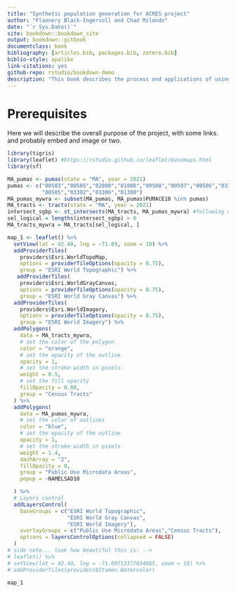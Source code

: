 ```yaml
--- 
title: "Synthetic population generation for ACRES project"
author: "Flannery Black-Ingersoll and Chad Milando"
date: "`r Sys.Date()`"
site: bookdown::bookdown_site
output: bookdown::gitbook
documentclass: book
bibliography: [articles.bib, packages.bib, zotero.bib]
biblio-style: apalike
link-citations: yes
github-repo: rstudio/bookdown-demo
description: "This book describes the process and applications of using the CO model to create a synthetic population for MyWRA, and estimate the impact of climate-change adaptation efforts."
---
```


# Prerequisites

Here we will describe the overall purpose of the project, with some links.
and probably embed and image or two.
```r
library(tigris)
library(leaflet) #https://rstudio.github.io/leaflet/basemaps.html
library(sf)
```

```r


MA_pumas <- pumas(state = "MA", year = 2021)
pumas <- c("00503","00505","02800","01000","00508","00507","00506","03302",
           "00505","03302","03306","01300")
MA_pumas_mywra <- subset(MA_pumas, MA_pumas$PUMACE10 %in% pumas)
MA_tracts <- tracts(state = "MA", year = 2021)
intersect_sgbp <- st_intersects(MA_tracts, MA_pumas_mywra) #following method found: https://bookdown.org/robinlovelace/geocompr/spatial-operations.html
sel_logical = lengths(intersect_sgbp) > 0
MA_tracts_mywra = MA_tracts[sel_logical, ]

map_1 <- leaflet() %>%
  setView(lat = 42.48, lng = -71.09, zoom = 10) %>%
  addProviderTiles(
    providers$Esri.WorldTopoMap,
    options = providerTileOptions(opacity = 0.75),
    group = "ESRI World Topographic") %>%
   addProviderTiles(
    providers$Esri.WorldGrayCanvas,
    options = providerTileOptions(opacity = 0.75),
    group = "ESRI World Gray Canvas") %>%
  addProviderTiles(
    providers$Esri.WorldImagery,
    options = providerTileOptions(opacity = 0.75),
    group = "ESRI World Imagery") %>%
  addPolygons(
    data = MA_tracts_mywra,
    # set the color of the polygon
    color = "orange",
    # set the opacity of the outline
    opacity = 1,
    # set the stroke width in pixels
    weight = 0.5,
    # set the fill opacity
    fillOpacity = 0.08,
    group = "Census Tracts"
  ) %>%
  addPolygons(
    data = MA_pumas_mywra,
    # set the color of outlines
    color = "blue",
    # set the opacity of the outline
    opacity = 1,
    # set the stroke width in pixels
    weight = 1.4,
    dashArray = "2",
    fillOpacity = 0,
    group = "Public Use Microdata Areas",
    popup = ~NAMELSAD10

  ) %>%
  # Layers control
  addLayersControl(
    baseGroups = c("ESRI World Topographic",
                   "ESRI World Gray Canvas",
                   "ESRI World Imagery"),
    overlayGroups = c("Public Use Microdata Areas","Census Tracts"),
    options = layersControlOptions(collapsed = FALSE)
  )
# side note... look how beautiful this is: -->
# leaflet() %>% 
# setView(lat = 42.40, lng = -71.09713377834885, zoom = 10) %>% 
# addProviderTiles(providers$Stamen.Watercolor) 
```

```r
map_1
```


